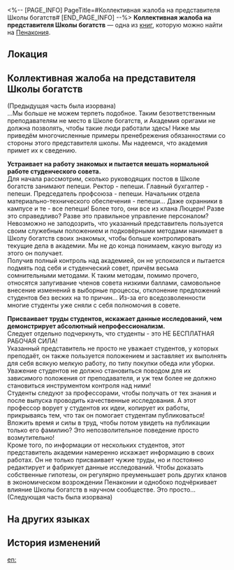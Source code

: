 <%-- [PAGE_INFO]
PageTitle=#Коллективная жалоба на представителя Школы богатств#
[END_PAGE_INFO] --%>
{{Дополнить}}
{{Книга Инфобокс
|id           = 406
|partIds      = 190701
|Название     = 
|Изображение  = Иконка письма Чжуншань.png
|Мир          = Пенакония
|Томов        = 1
|Автор        = <!--нужно добавить-->
|Описание     = Письмо с коллективной жалобой студентов Школы богатств, в котором по пунктам расписаны многочисленные случаи нарушений и пренебрежения обязанностями со стороны одного представителя школы.
|Том1         = {{tx}}
|Источник1    = {{tx|Отсутствует источник}}
|Персонажи    = 
|Фракции      = 
}}
'''Коллективная жалоба на представителя Школы богатств''' — одна из [[Книги|книг]], которую можно найти на [[Пенакония]].

==Локация==
{{Отметка карты|<!--название карты-->|<!--id отметки-->}}

==Коллективная жалоба на представителя Школы богатств==
(Предыдущая часть была изорвана)<br />
...Мы больше не можем терпеть подобное. Таким безответственным преподавателям не место в Школе богатств, и Академия оригами не должна позволять, чтобы такие люди работали здесь! Ниже мы приведём многочисленные примеры пренебрежения обязанностями со стороны этого представителя школы. Мы надеемся, что академия примет их к сведению.

'''Устраивает на работу знакомых и пытается мешать нормальной работе студенческого совета.'''<br />
Для начала рассмотрим, сколько руководящих постов в Школе богатств занимают пепеши. Ректор - пепеши. Главный бухгалтер - пепеши. Председатель профсоюза - пепеши. Начальник отдела материально-технического обеспечения - пепеши... Даже охранники в кампусе и те - все пепеши! Более того, они все из клана Люцерн! Разве это справедливо? Разве это правильное управление персоналом?<br />
Невозможно не заподозрить, что указанный представитель пользуется своим служебным положением и подковёрными методами нанимает в Школу богатств своих знакомых, чтобы больше контролировать текущие дела в академии. Мы не до конца понимаем, какую выгоду из этого он получает.<br />
Получив полный контроль над академией, он не успокоился и пытается подмять под себя и студенческий совет, причём весьма сомнительными методами. К таким методам, помимо прочего, относятся запугивание членов совета низкими баллами, самовольное внесение изменений в выборные процессы, отклонение предложений студентов без веских на то причин... Из-за его вседозволенности многие студенты уже сняли с себя полномочия в совете.

'''Присваивает труды студентов, искажает данные исследований, чем демонстрирует абсолютный непрофессионализм.'''<br />
Следует отдельно подчеркнуть, что студенты - это НЕ БЕСПЛАТНАЯ РАБОЧАЯ СИЛА!<br />
Указанный представитель не просто не уважает студентов, у которых преподаёт, он также пользуется положением и заставляет их выполнять для себя всякую мелкую работу, по типу покупки обеда или уборки. Уважение студентов не должно становиться поводом для их зависимого положения от преподавателя, и уж тем более не должно становиться инструментом контроля над ними!<br />
Студенты следуют за профессорами, чтобы получать от тех знания и после выпуска проводить качественные исследования. А этот профессор ворует у студентов их идеи, копирует их работы, прикрываясь тем, что так он помогает студентам публиковаться! Вложить время и силы в труд, чтобы потом увидеть на публикации только его фамилию? Это непозволительное поведение просто возмутительно!<br />
Кроме того, по информации от нескольких студентов, этот представитель академии намеренно искажает информацию в своих работах. Он не только присваивает чужие труды, но и постоянно редактирует и фабрикует данные исследований. Чтобы доказать собственные гипотезы, он регулярно преуменьшает роль других кланов в экономическом возрождении Пенаконии и однобоко подчёркивает влияние Школы богатств в научном сообществе. Это просто...<br />
(Следующая часть была изорвана)

==На других языках==
{{На других языках
|en   = Joint Letter of Complaint Regarding a Fortune Academy Representative
|zhs  = 关于财富学院代表的联名投诉信
|zht  = 關於財富學院代表的聯署投訴信
|ja   = ウェルス学部代表に関する連名の告発書
|ko   = 자산 학부 주임 교수에 대한 공동 항의서
|es   = Carta de denuncia colectiva sobre un representante de la escuela de Fortuna
|fr   = Lettre de plainte commune concernant un représentant de l'Académie de la Fortune
|ru   = Коллективная жалоба на представителя Школы богатств
|th   = จดหมายลงชื่อร้องเรียน ตัวแทนสถาบันความมั่งคั่ง
|vi   = Thư Khiếu Nại Chung Về Đại Diện Của Học Viện Tài Phú
|de   = Gemeinsame Beschwerde über den Vertreter der Wohlstands-Fakultät
|id   = Tentang Surat Pengaduan Bersama dari Perwakilan Fakultas Kekayaan
|pt   = Carta de Reclamação Conjunta Sobre um Representante da Escola Fortuna
}}

==История изменений==
{{История изменений|3.5}}

[[en:]]